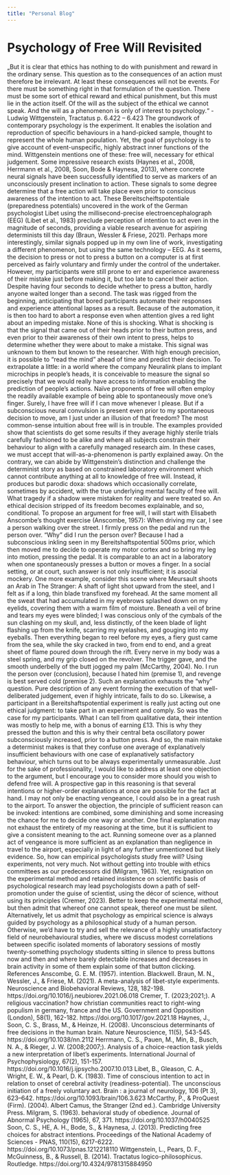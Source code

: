 ```yaml
---
title: "Personal Blog"
---
```


# Psychology of Free Will Revisited

„But it is clear that ethics has nothing to do with punishment and reward in the ordinary sense. This question as to the consequences of an action must therefore be irrelevant. At least these consequences will not be events. For there must be something right in that formulation of the question. There must be some sort of ethical reward and ethical punishment, but this must lie in the action itself. Of the will as the subject of the ethical we cannot speak. And the will as a phenomenon is only of interest to psychology.“
-	Ludwig Wittgenstein, Tractatus p. 6.422 – 6.423
The groundwork of contemporary psychology is the experiment. It enables the isolation and reproduction of specific behaviours in a hand-picked sample, thought to represent the whole human population. Yet, the goal of psychology is to give account of event-unspecific, highly abstract inner functions of the mind. Wittgenstein mentions one of these: free will, necessary for ethical judgement.
Some impressive research exists (Haynes et al., 2008, Herrmann et al., 2008, Soon, Bode & Haynesa, 2013), where concrete neural signals have been successfully identified to serve as markers of an unconsciously present inclination to action.  These signals to some degree determine that a free action will take place even prior to conscious awareness of the intention to act. These Bereitscheiftspotentiale (preparedness potentials) uncovered in the work of the German psychologist Libet using the millisecond-precise electroencephalograph (EEG) (Libet et al., 1983) preclude perception of intention to act even in the magnitude of seconds, providing a viable research avenue for aspiring determinists till this day (Braun, Wessler & Friese, 2021). 
Perhaps more interestingly, similar signals popped up in my own line of work, investigating a different phenomenon, but using the same technology – EEG. As it seems, the decision to press or not to press a button on a computer is at first perceived as fairly voluntary and firmly under the control of the undertaker. However, my participants were still prone to err and experience awareness of their mistake just before making it, but too late to cancel their action. Despite having four seconds to decide whether to press a button, hardly anyone waited longer than a second. The task was rigged from the beginning, anticipating that bored participants automate their responses and experience attentional lapses as a result. Because of the automation, it is then too hard to abort a response even when attention gives a red light about an impeding mistake.
None of this is shocking. What is shocking is that the signal that came out of their heads prior to their button press, and even prior to their awareness of their own intent to press, helps to determine whether they were about to make a mistake.  This signal was unknown to them but known to the researcher. With high enough precision, it is possible to “read the mind” ahead of time and predict their decision. To extrapolate a little: in a world where the company Neuralink plans to implant microchips in people’s heads, it is conceivable to measure the signal so precisely that we would really have access to information enabling the prediction of people’s actions.
Naïve proponents of free will often employ the readily available example of being able to spontaneously move one’s finger. Surely, I have free will if I can move whenever I please. But if a subconscious neural convulsion is present even prior to my spontaneous decision to move, am I just under an illusion of that freedom? The most common-sense intuition about free will is in trouble.
The examples provided show that scientists do get some results if they average highly sterile trials carefully fashioned to be alike and where all subjects constrain their behaviour to align with a carefully managed research aim. In these cases, we must accept that will-as-a-phenomenon is partly explained away. 
On the contrary, we can abide by Wittgenstein’s distinction and challenge the determinist story as based on constrained laboratory environment which cannot contribute anything at all to knowledge of free will. Instead, it produces but parodic doxa: shadows which occasionally correlate, sometimes by accident, with the true underlying mental faculty of free will. What tragedy if a shadow were mistaken for reality and were treated so. An ethical decision stripped of its freedom becomes explainable, and so, conditional.
To propose an argument for free will, I will start with Elisabeth Anscombe’s thought exercise (Anscombe, 1957): When driving my car, I see a person walking over the street. I firmly press on the pedal and run the person over. “Why” did I run the person over? Because I had a subconscious inkling seen in my Bereitshaftspotential 500ms prior, which then moved me to decide to operate my motor cortex and so bring my leg into motion, pressing the pedal. It is comparable to an act in a laboratory when one spontaneously presses a button or moves a finger. In a social setting, or at court, such answer is not only insufficient; it is asocial mockery. 
One more example, consider this scene where Meursault shoots an Arab in The Stranger:
A shaft of light shot upward from the steel, and I felt as if a long, thin blade transfixed my forehead. At the same moment all the sweat that had accumulated in my eyebrows splashed down on my eyelids, covering them with a warm film of moisture. Beneath a veil of brine and tears my eyes were blinded; I was conscious only of the cymbals of the sun clashing on my skull, and, less distinctly, of the keen blade of light flashing up from the knife, scarring my eyelashes, and gouging into my eyeballs. Then everything began to reel before my eyes, a fiery gust came from the sea, while the sky cracked in two, from end to end, and a great sheet of flame poured down through the rift. Every nerve in my body was a steel spring, and my grip closed on the revolver. The trigger gave, and the smooth underbelly of the butt jogged my palm (McCarthy, 2004).
No. I run the person over (conclusion), because I hated him (premise 1), and revenge is best served cold (premise 2). Such an explanation exhausts the “why” question. Pure description of any event forming the execution of that well-deliberated judgement, even if highly intricate, fails to do so.
Likewise, a participant in a Bereitshaftspotential experiment is really just acting out one ethical judgment: to take part in an experiment and comply. So was the case for my participants. What I can tell from qualitative data, their intention was mostly to help me, with a bonus of earning £13. This is why they pressed the button and this is why their central beta oscillatory power subconsciously increased, prior to a button press.
And so, the main mistake a determinist makes is that they confuse one average of explanatively insufficient behaviours with one case of explanatively satisfactory behaviour, which turns out to be always experimentally unmeasurable.
Just for the sake of professionality, I would like to address at least one objection to the argument, but I encourage you to consider more should you wish to defend free will. A prospective gap in this reasoning is that several intentions or higher-order explanations at once are possible for the fact at hand. I may not only be enacting vengeance, I could also be in a great rush to the airport. To answer the objection, the principle of sufficient reason can be invoked: intentions are combined, some diminishing and some increasing the chance for me to decide one way or another. One final explanation may not exhaust the entirety of my reasoning at the time, but it is sufficient to give a consistent meaning to the act. Running someone over as a planned act of vengeance is more sufficient as an explanation than negligence in travel to the airport, especially in light of any further unmentioned but likely evidence.
So, how can empirical psychologists study free will? Using experiments, not very much. Not without getting into trouble with ethics committees as our predecessors did (Milgram, 1963). Yet, resignation on the experimental method and retained insistence on scientific basis of psychological research may lead psychologists down a path of self-promotion under the guise of scientist, using the décor of science, without using its principles (Cremer, 2023). 
Better to keep the experimental method, but then admit that whereof one cannot speak, thereof one must be silent. Alternatively, let us admit that psychology as empirical science is always guided by psychology as a philosophical study of a human person. Otherwise, we’d have to try and sell the relevance of a highly unsatisfactory field of neurobehavioural studies, where we discuss modest correlations between specific isolated moments of laboratory sessions of mostly twenty-something psychology students sitting in silence to press buttons now and then and where barely detectable increases and decreases in brain activity in some of them explain some of that button clicking.
References
Anscombe, G. E. M. (1957). intention. Blackwell.
Braun, M. N., Wessler, J., & Friese, M. (2021). A meta-analysis of libet-style experiments. Neuroscience and Biobehavioral Reviews, 128, 182-198. https://doi.org/10.1016/j.neubiorev.2021.06.018
Cremer, T. (2023;2021;). A religious vaccination? how christian communities react to right-wing populism in germany, france and the US. Government and Opposition (London), 58(1), 162-182. https://doi.org/10.1017/gov.2021.18
Haynes, J., Soon, C. S., Brass, M., & Heinze, H. (2008). Unconscious determinants of free decisions in the human brain. Nature Neuroscience, 11(5), 543-545. https://doi.org/10.1038/nn.2112
Herrmann, C. S., Pauen, M., Min, B., Busch, N. A., & Rieger, J. W. (2008;2007;). Analysis of a choice-reaction task yields a new interpretation of libet's experiments. International Journal of Psychophysiology, 67(2), 151-157. https://doi.org/10.1016/j.ijpsycho.2007.10.013
Libet, B., Gleason, C. A., Wright, E. W., & Pearl, D. K. (1983). Time of conscious intention to act in relation to onset of cerebral activity (readiness-potential). The unconscious initiation of a freely voluntary act. Brain : a journal of neurology, 106 (Pt 3), 623–642. https://doi.org/10.1093/brain/106.3.623
McCarthy, P., & ProQuest (Firm). (2004). Albert Camus, the Stranger (2nd ed.). Cambridge University Press.
Milgram, S. (1963). behavioral study of obedience. Journal of Abnormal Psychology (1965), 67, 371. https://doi.org/10.1037/h0040525
Soon, C. S., HE, A. H., Bode, S., & Haynesa, J. (2013). Predicting free choices for abstract intentions. Proceedings of the National Academy of Sciences - PNAS, 110(15), 6217-6222. https://doi.org/10.1073/pnas.1212218110
Wittgenstein, L., Pears, D. F., McGuinness, B., & Russell, B. (2014). Tractatus logico-philosophicus. Routledge. https://doi.org/10.4324/9781315884950
